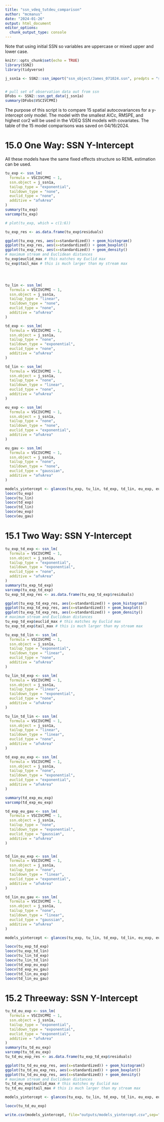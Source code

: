 ```yaml
---
title: "ssn_vdeq_tutdeu_comparison"
author: "mcmanus"
date: "2024-01-26"
output: html_document
editor_options: 
  chunk_output_type: console
---
```


Note that using initial SSN so variables are uppercase or mixed upper and lower case.
```r
knitr::opts_chunk$set(echo = TRUE)
library(SSN2)
library(tidyverse)

j_ssn1a <- SSN2::ssn_import("ssn_object/James_071024.ssn", predpts = "sites")


# pull set of observation data out from ssn
DFobs <- SSN2::ssn_get_data(j_ssn1a)
summary(DFobs$VSCIVCPMI)
```

The purpose of this script is to compare 15 spatial autocovariances for a y-intercept only model. The model with the smallest AICc, RMSPE, and highest cor2 will be used in the VDEQ SSN models with covariates. The table of the 15 model comparisons was saved on 04/16/2024.

# 15.0 One Way:  SSN Y-Intercept
All these models have the same fixed effects structure so REML estimation can be used.
```r
tu_exp <- ssn_lm(
  formula = VSCIVCPMI ~ 1,
  ssn.object = j_ssn1a,
  tailup_type = "exponential",
  taildown_type = "none",
  euclid_type = "none",
  additive = "afvArea"
)
summary(tu_exp)
varcomp(tu_exp)

# plot(tu_exp, which = c(1:6))

tu_exp_res <- as.data.frame(tu_exp$residuals)

ggplot(tu_exp_res, aes(x=standardized)) + geom_histogram()
ggplot(tu_exp_res, aes(x=standardized)) + geom_boxplot()
ggplot(tu_exp_res, aes(x=standardized)) + geom_density()
# maximum stream and Euclidean distances
tu_exp$euclid_max # this matches my Euclid max
tu_exp$tail_max # this is much larger than my stream max




tu_lin <- ssn_lm(
  formula = VSCIVCPMI ~ 1,
  ssn.object = j_ssn1a,
  tailup_type = "linear",
  taildown_type = "none",
  euclid_type = "none",
  additive = "afvArea"
)

td_exp <- ssn_lm(
  formula = VSCIVCPMI ~ 1,
  ssn.object = j_ssn1a,
  tailup_type = "none",
  taildown_type = "exponential",
  euclid_type = "none",
  additive = "afvArea"
)

td_lin <- ssn_lm(
  formula = VSCIVCPMI ~ 1,
  ssn.object = j_ssn1a,
  tailup_type = "none",
  taildown_type = "linear",
  euclid_type = "none",
  additive = "afvArea"
)

eu_exp <- ssn_lm(
  formula = VSCIVCPMI ~ 1,
  ssn.object = j_ssn1a,
  tailup_type = "none",
  taildown_type = "none",
  euclid_type = "exponential",
  additive = "afvArea"
)

eu_gau <- ssn_lm(
  formula = VSCIVCPMI ~ 1,
  ssn.object = j_ssn1a,
  tailup_type = "none",
  taildown_type = "none",
  euclid_type = "gaussian",
  additive = "afvArea"
)

models_yintercept <- glances(tu_exp, tu_lin, td_exp, td_lin, eu_exp, eu_gau)
loocv(tu_exp)
loocv(tu_lin)
loocv(td_exp)
loocv(td_lin)
loocv(eu_exp)
loocv(eu_gau)
```

# 15.1 Two Way:  SSN Y-Intercept
```r
tu_exp_td_exp <- ssn_lm(
  formula = VSCIVCPMI ~ 1,
  ssn.object = j_ssn1a,
  tailup_type = "exponential",
  taildown_type = "exponential",
  euclid_type = "none",
  additive = "afvArea"
)
summary(tu_exp_td_exp)
varcomp(tu_exp_td_exp)
tu_exp_td_exp_res <- as.data.frame(tu_exp_td_exp$residuals)

ggplot(tu_exp_td_exp_res, aes(x=standardized)) + geom_histogram()
ggplot(tu_exp_td_exp_res, aes(x=standardized)) + geom_boxplot()
ggplot(tu_exp_td_exp_res, aes(x=standardized)) + geom_density()
# maximum stream and Euclidean distances
tu_exp_td_exp$euclid_max # this matches my Euclid max
tu_exp_td_exp$tail_max # this is much larger than my stream max

tu_exp_td_lin <- ssn_lm(
  formula = VSCIVCPMI ~ 1,
  ssn.object = j_ssn1a,
  tailup_type = "exponential",
  taildown_type = "linear",
  euclid_type = "none",
  additive = "afvArea"
)

tu_lin_td_exp <- ssn_lm(
  formula = VSCIVCPMI ~ 1,
  ssn.object = j_ssn1a,
  tailup_type = "linear",
  taildown_type = "exponential",
  euclid_type = "none",
  additive = "afvArea"
)

tu_lin_td_lin <- ssn_lm(
  formula = VSCIVCPMI ~ 1,
  ssn.object = j_ssn1a,
  tailup_type = "linear",
  taildown_type = "linear",
  euclid_type = "none",
  additive = "afvArea"
)

td_exp_eu_exp <- ssn_lm(
  formula = VSCIVCPMI ~ 1,
  ssn.object = j_ssn1a,
  tailup_type = "none",
  taildown_type = "exponential",
  euclid_type = "exponential",
  additive = "afvArea"
)

summary(td_exp_eu_exp)
varcomp(td_exp_eu_exp)

td_exp_eu_gau <- ssn_lm(
  formula = VSCIVCPMI ~ 1,
  ssn.object = j_ssn1a,
  tailup_type = "none",
  taildown_type = "exponential",
  euclid_type = "gaussian",
  additive = "afvArea"
)


td_lin_eu_exp <- ssn_lm(
  formula = VSCIVCPMI ~ 1,
  ssn.object = j_ssn1a,
  tailup_type = "none",
  taildown_type = "linear",
  euclid_type = "exponential",
  additive = "afvArea"
)

td_lin_eu_gau <- ssn_lm(
  formula = VSCIVCPMI ~ 1,
  ssn.object = j_ssn1a,
  tailup_type = "none",
  taildown_type = "linear",
  euclid_type = "gaussian",
  additive = "afvArea"
)

models_yintercept <- glances(tu_exp, tu_lin, td_exp, td_lin, eu_exp, eu_gau, tu_exp_td_exp, tu_exp_td_lin, tu_lin_td_exp, tu_lin_td_lin, td_exp_eu_exp, td_exp_eu_gau, td_lin_eu_exp, td_lin_eu_gau)

loocv(tu_exp_td_exp)
loocv(tu_exp_td_lin)
loocv(tu_lin_td_exp)
loocv(tu_lin_td_lin)
loocv(td_exp_eu_exp)
loocv(td_exp_eu_gau)
loocv(td_lin_eu_exp)
loocv(td_lin_eu_gau)

```

# 15.2 Threeway:  SSN Y-Intercept
```r
tu_td_eu_exp <- ssn_lm(
  formula = VSCIVCPMI ~ 1,
  ssn.object = j_ssn1a,
  tailup_type = "exponential",
  taildown_type = "exponential",
  euclid_type = "exponential",
  additive = "afvArea"
)
summary(tu_td_eu_exp)
varcomp(tu_td_eu_exp)
tu_td_eu_exp_res <- as.data.frame(tu_exp_td_exp$residuals)

ggplot(tu_td_eu_exp_res, aes(x=standardized)) + geom_histogram()
ggplot(tu_td_eu_exp_res, aes(x=standardized)) + geom_boxplot()
ggplot(tu_td_eu_exp_res, aes(x=standardized)) + geom_density()
# maximum stream and Euclidean distances
tu_td_eu_exp$euclid_max # this matches my Euclid max
tu_td_eu_exp$tail_max # this is much larger than my stream max

models_yintercept <- glances(tu_exp, tu_lin, td_exp, td_lin, eu_exp, eu_gau, tu_exp_td_exp, tu_exp_td_lin, tu_lin_td_exp, tu_lin_td_lin, td_exp_eu_exp, td_exp_eu_gau, td_lin_eu_exp, td_lin_eu_gau, tu_td_eu_exp)

loocv(tu_td_eu_exp)

write.csv(models_yintercept, file="outputs/models_yintercept.csv",sep=",",row.names=F)
```
